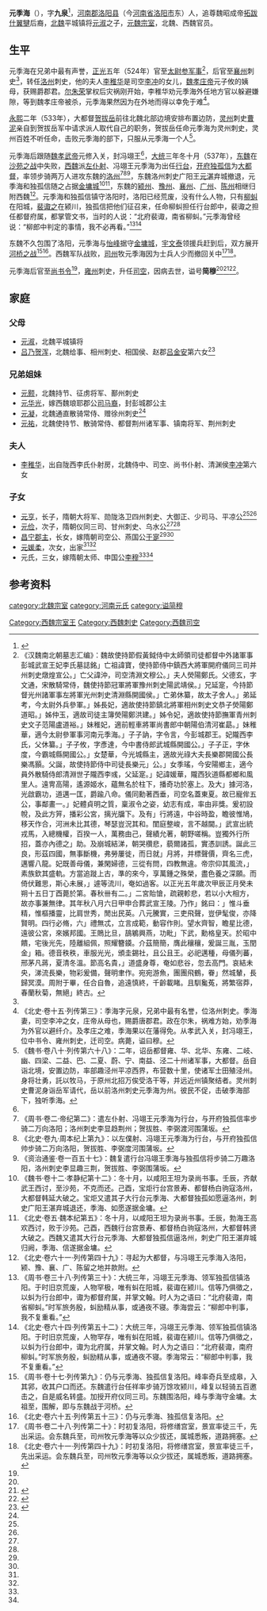 '''元季海'''（{{bd|？||？|catIdx=y}}），字'''九泉'''<ref name=autogenerated1>{{Citation| author=傅清音| year=2019年| title=《新出元華光墓誌與元媛柔墓誌所見元魏宗女的婚姻和信仰》| periodical=《出土文献研究》| volume=| issue=00期| pages=410-422| url=http://www.cnki.com.cn/Article/CJFDTOTAL-CTWY201900031.htm| doi=| oclc=| accessdate=2020-10-27| archive-date=2021-08-24| archive-url=https://web.archive.org/web/20210824185441/http://www.cnki.com.cn/Article/CJFDTOTAL-CTWY201900031.htm| dead-url=no}}</ref>，[[河南郡|河南郡]][[洛阳县|洛阳县]]（今[[河南省|河南省]][[洛阳市|洛阳市]]东）人，追尊魏昭成帝[[拓跋什翼犍|拓跋什翼犍]]后裔，[[北魏|北魏]]平城镇将[[元淑|元淑]]之子，[[元魏|元魏]][[宗室|宗室]]，北魏、西魏官员。

==生平==
元季海在兄弟中最有声誉，[[正光|正光]]五年（524年）官至[[太尉参军事|太尉参军事]]<ref>《汉魏南北朝墓志汇编》：魏故使持節假黃鉞侍中太師領司徒都督中外諸軍事彭城武宣王妃李氏墓誌銘」亡祖諱寶，使持節侍中鎮西大將軍開府儀同三司并州刺史燉煌宣公。」亡父諱沖，司空清淵文穆公。」夫人熒陽鄭氏。父德玄，字文通，宋散騎常侍，魏使持節冠軍將軍豫州刺史陽武靖侯。」兄延寔，今持節督光州諸軍事左將軍光州刺史清淵縣開國侯。」亡弟休纂，故太子舍人。」弟延考，今太尉外兵參軍。」姊長妃，適故使持節鎮北將軍相州刺史文恭子熒陽鄭道昭。」姊仲玉，適故司徒主簿熒陽鄭洪建。」姊令妃，適故使持節撫軍青州刺史文子范陽盧道裕。」妹稚妃，適前輕車將軍尚書郎中朝陽伯清河崔勗。」妹稚華，適今太尉參軍事河南元季海。」子子訥，字令言，今彭城郡王。妃隴西李氏，父休纂。」子子攸，字彥達，今中書侍郎武城縣開國公。」子子正，字休度，今霸城縣開國公。」女楚華，今光城縣主，適故光祿大夫長樂郡開國公長樂馮顥。父誕，故使持節侍中司徒長樂元」公。」女季瑤，今安陽鄉主，適今員外散騎侍郎清淵世子隴西李彧，父延寔。」妃諱媛華，隴西狄道縣都鄉和風里人。遠冑高陽，遙源姬水，蘊無名於柱下，播奇功於塞上。及大」據河洛，光啟霸功，道邁一匡，爵踰八命。儀同勳著西垂，司空名蓋東夏。故已寵侔五公，事鄰畫一。」妃體貞明之質，稟淑令之姿，幼志有成，率由非獎。爰初設帨，及此方笄，播彩公宮，摛光牖下。及有」行將遠，中谷時盈，瞻彼惟鳩，移天作合，河洲未比其德，琴瑟豈況其和。閨庭整峻，言不越閫。」武宣出統戎馬，入總機權，百揆一人，萬務由己，聲績允著，朝野嗟稱。豈獨外行所招，蓋亦內德之」助。及崩城結涕，朝哭欑悲，藐爾諸孤，實憑訓誘。誕此三良，形茲四國，無事斷機，弗勞屢徙，而日就」月將，并標聲價，齊名三虎，邁響八龍。妃既善母儀，兼閑婦德，三從有問，四教無違。帝宗仰其風流，」素族欽其盛軌。方當追蹝上古，準的來今，享萬鍾之殊榮，盡色養之深願。而倚伏難思，斯心未展，」遽等流川，奄如過客。以正光五年歲次甲辰正月癸未朔十五日丁酉薨於第。春秋卌有二。」二宮貽愴，疏親軫悲，若以小大相方，故亦事兼無律。其年秋八月六日甲申合葬武宣王陵。乃作」銘曰：」惟斗垂精，惟樞播靈，比肩世秀，閒出民英。八元騰實，三吏飛聲，豈伊髦俊，亦降賢明。四行必脩，六」禮無忒，立言成範，動容作則。望水齊智，瞻星比德，遠彼公宮，來嬪邦國。王鵙比旦，鴶鵴興燕，功毗」下武，勳格皇天。於昭中饋，宅後光先，陸離組佩，照耀簪䥖。介茲簡簡，膺此穰穰，爰誕三胤，玉閏金」箱。德音秩秩，車服光光，頒圭錫社，且公且王。必祀邁種，母儀列蕃，邢茅凡蔣，夏清冬溫。節高名貴，」道盛身尊，奄如悲谷，忽去高門。哀結未央，涕流長樂，物彩爰備，聲明聿作。宛宛游魚，團團飛鶴，眷」然城輦，長歸冥漠。周附于畢，任合自魯，追遠慎終，千齡載睹。且馴毚菟，將繁宿莽，春蘭秋菊，無絕」終古。</ref>，后官至[[襄州_(北魏)|襄州]]刺史<ref name=autogenerated1 />，转任[[洛州_(前秦)|洛州]]刺史，他的夫人[[李稚华|李稚华]]是司空[[李冲_(北魏)|李冲]]的女儿，[[魏孝庄帝|魏孝庄帝]]元子攸的姨母，获赐爵郡君。[[尔朱荣|尔朱荣]]掌权后灾祸刚开始，李稚华劝元季海外任地方官以躲避嫌隙，等到魏孝庄帝被杀，元季海果然因为在外地而得以幸免于难<ref name=autogenerated2>《北史·卷十五·列传第三》：季海字元泉，兄弟中最有名誉，位洛州刺史。季海妻，司空李冲之女，庄帝从母也，赐爵唐郡君。政在尔朱，祸难方始，劝季海为外官以避纤介。及孝庄之难，季海果以在藩得免。从孝武入关，封冯翊王，位中书令、雍州刺史，迁司空。病薨，谥曰穆。</ref>。

[[永熙_(北魏)|永熙]]二年（533年），大都督[[贺拔岳|贺拔岳]]前往北魏北部边境安排布置边防，[[灵州|灵州]]刺史[[曹泥|曹泥]]亲自到贺拔岳军中请求派人取代自己的职务，贺拔岳任命元季海为灵州刺史，灵州百姓不听任命，击败元季海的部下，只服从元季海一个人<ref>《魏书·卷八十·列传第六十八》：二年，诏岳都督雍、华、北华、东雍、二岐、幽、四梁、二益、巴、二夏、蔚、宁、南益、泾二十州诸军事，大都督。岳自诣北境，安置边防，率部趣泾州平凉西界，布营数十里，使诸军士田殖泾州。身将壮勇，託以牧马，于原州北招万俟受洛干等，并远近州镇聚结者。灵州刺史曹泥身诣岳军请代，岳以前洛州刺史元季海为州。彼民不促，击破季海部下，独听季海。</ref>。

元季海后跟随[[魏孝武帝|魏孝武帝]]元修入关，封冯翊王<ref name=autogenerated2 />，[[大统_(西魏)|大统]]三年冬十月（537年），[[东魏|东魏]]在[[沙苑之战|沙苑之战]]中失败，[[西魏|西魏]]派[[左仆射|左仆射]]、冯翊王元季海为出任[[行台|行台]]，[[开府|开府]][[独孤信|独孤信]]为[[大都督|大都督]]，率领步骑两万人进攻东魏的[[洛州|洛州]]<ref>《周书·卷二·帝纪第二》：遣左仆射、冯翊王元季海为行台，与开府独孤信率步骑二万向洛阳；洛州刺史李显趋荆州；贺拔胜、李弼渡河围蒲坂。</ref><ref>《北史·卷九·周本纪上第九》：以左僕射、冯翊王元季海为行台，与开府独孤信帅步骑二万向洛阳，贺拔胜、李弼度河围蒲坂。</ref><ref>《资治通鉴·卷一百五十七》：魏复遣行台冯翊王季海与独孤信将步骑二万趣洛阳，洛州刺史李显趣三荆，贺拔胜、李弼围蒲坂。</ref>，东魏洛州刺史广阳王[[元湛_(广阳王)|元湛]]弃城撤退，元季海和独孤信随之占据[[金墉城|金墉城]]<ref>《魏书·卷十二·孝静纪第十二》：冬十月，以咸阳王坦为录尚书事。壬辰，齐献武王西讨，至沙苑，不克而还。己酉，宝炬行台宫景寿、都督杨白驹寇洛州，大都督韩延大破之。宝炬又遣其子大行台元季海、大都督独孤如愿逼洛州，刺史广阳王湛弃城退还，季海、如愿遂据金墉。</ref><ref>《北史·卷五·魏本纪第五》：冬十月，以咸阳王坦为录尚书事。壬辰，勃海王高欢西讨，败于沙苑。己酉，西魏行台宫景寿、都督杨白驹寇洛州，大都督韩贤大破之。西魏又遣其大行台元季海、大都督独孤信逼洛州，刺史广阳王湛弃城归阙，季海、信遂据金墉。</ref>，东魏的[[颍州_(东魏)|颍州]]、[[豫州_(汉朝)|豫州]]、[[襄州_(北魏)|襄州]]、[[广州_(北魏)|广州]]、[[陈州|陈州]]相继归附西魏<ref>《北史·卷六十一·列传第四十九》：寻起为大都督，与冯翊王元季海入洛阳，颍、豫、襄、广、陈留之地并款附。</ref>。元季海和独孤信镇守洛阳时，洛阳已经荒废，没有什么人物，只有[[柳虯|柳虯]]在阳城，[[裴诹之|裴诹之]]在颍川，独孤信把他们征召来，任命柳虯担任行台郎中，裴诹之担任都督府属，都掌管文书，当时的人说：“北府裴诹，南省柳虯。”元季海曾经说：“柳郎中判定的事情，我不必再看。”<ref>《周书·卷三十八·列传第三十》：大统三年，冯翊王元季海、领军独孤信镇洛阳。于时旧京荒废，人物罕极，唯有虯在阳城，裴诹在颍川。信等乃俱徵之，以虯为行台郎中，诹为都督府属，并掌文翰。时人为之语曰：“北府裴诹，南省柳虯。”时军旅务殷，虯励精从事，或通夜不寝。季海尝云：“柳郎中判事，我不复重看。”</ref><ref>《北史·卷六十四·列传第五十二》：大统三年，冯翊王元季海、领军独孤信镇洛阳。于时旧京荒废，人物罕存，唯有虯在阳城，裴诹在颍川。信等乃俱徵之，以虯为行台郎中，诹为北府属，并掌文翰。时人为之语曰：“北府裴诹，南府柳虯。”时军旅务殷，虯励精从事，或通夜不寝。季海常云：“柳郎中判事，我不复重看。”</ref>

东魏不久包围了洛阳，元季海与[[怡峰|怡峰]]据守[[金墉城|金墉城]]，[[宇文泰|宇文泰]]领援兵赶到后，双方展开[[河桥之战|河桥之战]]<ref>《周书·卷十七·列传第九》：仍与元季海、独孤信复洛阳。峰率奇兵至成皋，入其郛，收其户口而还。东魏遣行台任祥率步骑万馀攻颍川，峰复以轻骑五百邀击之，自是威名转盛。加授开府仪同三司。东魏围洛阳，峰与季海守金墉。太祖至，围解，即与东魏战于河桥。</ref><ref>《北史·卷六十五·列传第五十三》：仍与元季海、独孤信复洛阳。</ref>。西魏军队战败，[[司州|司州]]牧元季海因为士兵人少而撤回关中<ref>《周书·卷二十八·列传第二十》：时初复洛阳，将修缮宫室，景宣率徒三千，先出采运。会东魏兵至，司州牧元季海等以众少拔还，属城悉叛，道路拥塞。</ref><ref>《北史·卷六十一·列传第四十九》：时初复洛阳，将修缮宫室，景宣率徒三千，先出采运。会东魏兵至，司州牧元季海等以众少拔还，属城悉叛，道路拥塞。</ref>。

元季海后官至[[尚书令|尚书令]]<ref name=autogenerated1 />，[[雍州_(后赵)|雍州]]刺史，升任[[司空|司空]]，因病去世，谥号'''简穆'''<ref name=autogenerated2 /><ref name=autogenerated3>{{Citation| author=王素| year=2014年| title=《大唐西市博物馆新藏北朝墓志疏证》| periodical=《故宫学刊》| volume=| issue=2014年01期| pages=54-73| url=http://www.cnki.com.cn/Article/CJFDTOTAL-GGXK201401003.htm| doi=| oclc=| accessdate=2015-06-16| archive-date=2020-09-05| archive-url=https://web.archive.org/web/20200905052228/http://www.cnki.com.cn/Article/CJFDTOTAL-GGXK201401003.htm| dead-url=no}}</ref><ref>{{Cite book | author = 西安碑林博物馆编| title = 《碑林集刊 （十三） 2007》 | location = 西安| publisher = 陕西人民美术出版社   | date = 2008年6月| pages =189-203 |ISBN =978-7-5368-2211-5| accessdate = 2015-06-16 | url = | language= zh-cn| quote = }}</ref>。

==家庭==
===父母===
*[[元淑|元淑]]，北魏平城镇将
*[[吕乃贺浑|吕乃贺浑]]，北魏给事、相州刺史、相国侯、赵郡[[吕金安|吕金安]]第六女<ref>{{Cite book | author = 罗新，叶炜著 | title = 《新出魏晋南北朝墓志疏证》 | location = 北京市 | publisher = 中华书局  | date =2004| pages =61-63 |ISBN =7-101-04320-8| accessdate = 2013-02-24 | url = | language= zh-cn| quote = }}</ref>

===兄弟姐妹===
*[[元颢_(鄯州刺史)|元颢]]，北魏持节、征虏将军、鄯州刺史
*[[元华光|元华光]]，嫁西魏琅耶郡公[[司马裔|司马裔]]，封彭城郡公主
*[[元凝_(通直散骑常侍)|元凝]]，北魏通直散骑常侍、赠徐州刺史<ref name=autogenerated3 />
*[[元祐_(荆州刺史)|元祐]]，北魏使持节、散骑常侍、都督荆州诸军事、镇南将军、荆州刺史

===夫人===
*[[李稚华|李稚华]]，出自陇西李氏仆射房，北魏侍中、司空、尚书仆射、清渊侯[[李冲_(北魏)|李冲]]第六女

===子女===
*[[元亨_(平凉公)|元亨]]，长子，隋朝大将军、勋陇洛卫四州刺史、大御正、少司马、平凉公<ref name=autogenerated3 /><ref name=autogenerated1 />
*[[元俭_(乌水县公)|元俭]]，次子，隋朝仪同三司、甘州刺史、乌水公<ref name=autogenerated3 /><ref name=autogenerated1 />
*[[昌宁郡主|昌宁郡主]]，长女，嫁隋朝司空公、燕国公[[于寔|于寔]]<ref name=autogenerated3 /><ref name=autogenerated1 />
*[[元媛柔|元媛柔]]，次女，出家<ref name=autogenerated3 /><ref name=autogenerated1 />
*元氏，三女，嫁隋朝太师、申国公[[李穆_(申国公)|李穆]]<ref name=autogenerated3 /><ref name=autogenerated1 />

==参考资料==
{{reflist}}

[[category:北魏宗室|category:北魏宗室]]
[[category:河南元氏|category:河南元氏]]
[[Category:西魏宗室王|Category:西魏宗室王]]
[[category:谥简穆|category:谥简穆]]
[[Category:西魏刺史|Category:西魏刺史]]
[[Category:西魏司空|Category:西魏司空]]